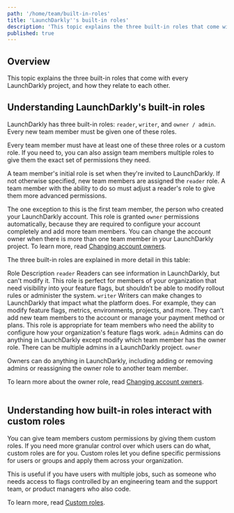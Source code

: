 ```yaml
---
path: '/home/team/built-in-roles'
title: 'LaunchDarkly''s built-in roles'
description: 'This topic explains the three built-in roles that come with every LaunchDarkly project.'
published: true
---
```


## Overview

This topic explains the three built-in roles that come with every LaunchDarkly project, and how they relate to each other.

## Understanding LaunchDarkly's built-in roles

LaunchDarkly has three built-in roles: `reader`, `writer`, and `owner / admin`. Every new team member must be given one of these roles.

Every team member must have at least one of these three roles or a custom role. If you need to, you can also assign team members multiple roles to give them the exact set of permissions they need.

A team member's initial role is set when they're invited to LaunchDarkly. If not otherwise specified, new team members are assigned the `reader` role. A team member with the ability to do so must adjust a reader's role to give them more advanced permissions.

The one exception to this is the first team member, the person who created your LaunchDarkly account. This role is granted `owner` permissions automatically, because they are required to configure your account completely and add more team members. You can change the account owner when there is more than one team member in your LaunchDarkly project. To learn more, read [Changing account owners](/home/account-security/account-owners).

The three built-in roles are explained in more detail in this table:

<Table>
  <TableHeader>
    <TableHeadCell>Role</TableHeadCell>
    <TableHeadCell>Description</TableHeadCell>
  </TableHeader>
  <TableBody>
    <TableRow>
      <TableCell>
        <code>reader</code>
      </TableCell>
      <TableCell>
        Readers can see information in LaunchDarkly, but can't modify it. This role is perfect for members of your
        organization that need visibility into your feature flags, but shouldn’t be able to modify rollout rules or
        administer the system.
      </TableCell>
    </TableRow>
    <TableRow>
      <TableCell>
        <code>writer</code>
      </TableCell>
      <TableCell>
        Writers can make changes to LaunchDarkly that impact what the platform does. For example, they can modify
        feature flags, metrics, environments, projects, and more. They can’t add new team members to the account or
        manage your payment method or plans. This role is appropriate for team members who need the ability to configure
        how your organization's feature flags work.
      </TableCell>
    </TableRow>
    <TableRow>
      <TableCell>
        <code>admin</code>
      </TableCell>
      <TableCell>
        Admins can do anything in LaunchDarkly except modify which team member has the owner role. There can be multiple admins in a LaunchDarkly project.
      </TableCell>
    </TableRow>
    <TableRow>
      <TableCell>
        <code>owner</code>
      </TableCell>
<TableCell>

Owners can do anything in LaunchDarkly, including adding or removing admins or reassigning the owner role to another team member.<br/>

To learn more about the owner role, read [Changing account owners](/home/account-security/account-owners).

</TableCell>
    </TableRow>
  </TableBody>
</Table>

## Understanding how built-in roles interact with custom roles

You can give team members custom permissions by giving them custom roles. If you need more granular control over which users can do what, custom roles are for you. Custom roles let you define specific permissions for users or groups and apply them across your organization.

This is useful if you have users with multiple jobs, such as someone who needs access to flags controlled by an engineering team and the
support team, or product managers who also code.

To learn more, read [Custom roles](/home/team/custom-roles).